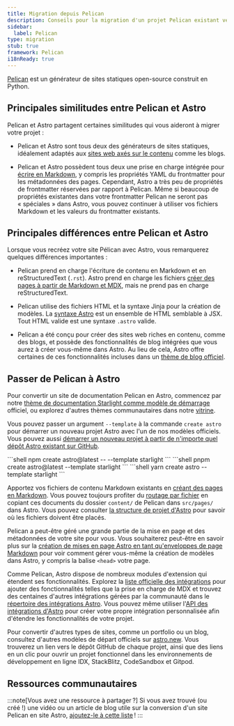 ```yaml
---
title: Migration depuis Pelican
description: Conseils pour la migration d'un projet Pelican existant vers Astro
sidebar:
  label: Pelican
type: migration
stub: true
framework: Pelican
i18nReady: true
---
```



[Pelican](https://getpelican.com) est un générateur de sites statiques open-source construit en Python.

## Principales similitudes entre Pelican et Astro

Pelican et Astro partagent certaines similitudes qui vous aideront à migrer votre projet :

- Pelican et Astro sont tous deux des générateurs de sites statiques, idéalement adaptés aux [sites web axés sur le contenu](/fr/concepts/why-astro/#axé-sur-le-contenu) comme les blogs.

- Pelican et Astro possèdent tous deux une prise en charge intégrée pour [écrire en Markdown](/fr/guides/markdown-content/), y compris les propriétés YAML du frontmatter pour les métadonnées des pages. Cependant, Astro a très peu de propriétés de frontmatter réservées par rapport à Pelican. Même si beaucoup de propriétés existantes dans votre frontmatter Pelican ne seront pas « spéciales » dans Astro, vous pouvez continuer à utiliser vos fichiers Markdown et les valeurs du frontmatter existants.

## Principales différences entre Pelican et Astro

Lorsque vous recréez votre site Pélican avec Astro, vous remarquerez quelques différences importantes :

- Pelican prend en charge l'écriture de contenu en Markdown et en reStructuredText (`.rst`). Astro prend en charge les fichiers [créer des pages à partir de Markdown et MDX](/fr/guides/markdown-content/), mais ne prend pas en charge reStructuredText.

- Pelican utilise des fichiers HTML et la syntaxe Jinja pour la création de modèles. La [syntaxe Astro](/fr/basics/astro-components/) est un ensemble de HTML semblable à JSX. Tout HTML valide est une syntaxe `.astro` valide.

- Pelican a été conçu pour créer des sites web riches en contenu, comme des blogs, et possède des fonctionnalités de blog intégrées que vous aurez à créer vous-même dans Astro. Au lieu de cela, Astro offre certaines de ces fonctionnalités incluses dans un [thème de blog officiel](https://github.com/withastro/astro/tree/latest/examples/blog).

## Passer de Pelican à Astro

Pour convertir un site de documentation Pelican en Astro, commencez par notre [thème de documentation Starlight comme modèle de démarrage](https://starlight.astro.build) officiel, ou explorez d'autres thèmes communautaires dans notre [vitrine](https://astro.build/themes/).

Vous pouvez passer un argument `--template` à la commande `create astro` pour démarrer un nouveau projet Astro avec l'un de nos modèles officiels. Vous pouvez aussi [démarrer un nouveau projet à partir de n'importe quel dépôt Astro existant sur GitHub](/fr/install-and-setup/#utiliser-un-thème-ou-un-modèle-de-démarrage).

  <PackageManagerTabs>
    <Fragment slot="npm">
    ```shell
    npm create astro@latest -- --template starlight
    ```
    </Fragment>
    <Fragment slot="pnpm">
    ```shell
    pnpm create astro@latest --template starlight
    ```
    </Fragment>
    <Fragment slot="yarn">
    ```shell
    yarn create astro --template starlight
    ```
    </Fragment>
  </PackageManagerTabs>

Apportez vos fichiers de contenu Markdown existants en [créant des pages en Markdown](/fr/guides/markdown-content/). Vous pouvez toujours profiter du [routage par fichier](/fr/guides/routing/) en copiant ces documents du dossier `content/` de Pelican dans `src/pages/` dans Astro. Vous pouvez consulter [la structure de projet d'Astro](/fr/basics/project-structure/) pour savoir où les fichiers doivent être placés.

Pelican a peut-être géré une grande partie de la mise en page et des métadonnées de votre site pour vous. Vous souhaiterez peut-être en savoir plus sur la [création de mises en page Astro en tant qu'enveloppes de page Markdown](/fr/basics/layouts/#mises-en-page-markdown) pour voir comment gérer vous-même la création de modèles dans Astro, y compris la balise `<head>` votre page.

Comme Pelican, Astro dispose de nombreux modules d'extension qui étendent ses fonctionnalités. Explorez la [liste officielle des intégrations](/fr/guides/integrations-guide/) pour ajouter des fonctionnalités telles que la prise en charge de MDX et trouvez des centaines d'autres intégrations gérées par la communauté dans le [répertoire des intégrations Astro](https://astro.build/integrations/). Vous pouvez même utiliser l'[API des intégrations d'Astro](/fr/reference/integrations-reference/) pour créer votre propre intégration personnalisée afin d'étendre les fonctionnalités de votre projet.

Pour convertir d'autres types de sites, comme un portfolio ou un blog, consultez d'autres modèles de départ officiels sur [astro.new](https://astro.new). Vous trouverez un lien vers le dépôt GitHub de chaque projet, ainsi que des liens en un clic pour ouvrir un projet fonctionnel dans les environnements de développement en ligne IDX, StackBlitz, CodeSandbox et Gitpod.

## Ressources communautaires

:::note[Vous avez une ressource à partager ?]
Si vous avez trouvé (ou créé !) une vidéo ou un article de blog utile sur la conversion d'un site Pelican en site Astro, [ajoutez-le à cette liste](https://github.com/withastro/docs/edit/main/src/content/docs/en/guides/migrate-to-astro/from-pelican.mdx) !
:::
